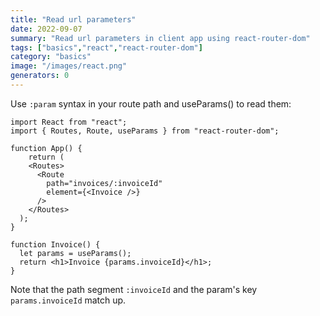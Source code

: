 ```yaml
---
title: "Read url parameters"
date: 2022-09-07
summary: "Read url parameters in client app using react-router-dom"
tags: ["basics","react","react-router-dom"]
category: "basics"
image: "/images/react.png"
generators: 0
---
```


Use `:param` syntax in your route path and useParams() to read them:

```tsx {2,8,15,16}
import React from "react";
import { Routes, Route, useParams } from "react-router-dom";

function App() {
    return (
    <Routes>
      <Route
        path="invoices/:invoiceId"
        element={<Invoice />}
      />
    </Routes>
  );
}

function Invoice() {
  let params = useParams();
  return <h1>Invoice {params.invoiceId}</h1>;
}
```

Note that the path segment `:invoiceId` and the param's key `params.invoiceId` match up.

